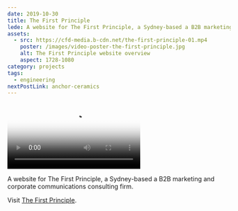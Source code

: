```yaml
---
date: 2019-10-30
title: The First Principle
lede: A website for The First Principle, a Sydney-based a B2B marketing and corporate communications consulting firm.
assets:
  - src: https://cfd-media.b-cdn.net/the-first-principle-01.mp4
    poster: /images/video-poster-the-first-principle.jpg
    alt: The First Principle website overview
    aspect: 1728-1080
category: projects
tags:
  - engineering
nextPostLink: anchor-ceramics
---
```


<Video
  showBorder
  theme="superOutset"
  aspect="1440-900"
  src="https://cfd-media.b-cdn.net/the-first-principle-01.mp4"
  poster="/images/video-poster-anchor-ceramics.jpg"
/>

A website for The First Principle, a Sydney-based a B2B marketing and corporate communications consulting firm.

Visit [The First Principle](https://www.thefirstprinciple.com.au/).
